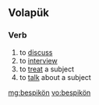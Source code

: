 ==Volapük==

===Verb===
{{infl|vo|verb}}

# to [[discuss]] 
# to [[interview]] 
# to [[treat]] a subject 
# to [[talk]] about a subject

[[mg:bespikön]]
[[vo:bespikön]]
